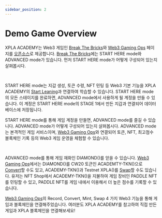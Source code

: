 ```yaml
---
sidebar_position: 2
---
```



# Demo Game Overview

XPLA ACADEMY는 Web3 게임인 [Break The Bricks](/playgame)와 [Web3 Gaming Ops](/ops) 페이지를 [오픈소스](https://github.com/xpladev/academy)로 제공합니다.
[Break The Bricks](/playgame)에는 START HERE mode와 ADVANCED mode가 있습니다.
먼저 START HERE mode가 어떻게 구성되어 있는지 살펴봅시다.

<GameArchitectureTutorial />

<br/>

START HERE mode는 지갑 생성, 토큰 수령, NFT 민팅 등 Web3 기본 기능을 XPLA ACADEMY의 [Start Leaning](/startlearning/overview/intro)과 연결하여 학습할 수 있습니다. 
START HERE mode의 모든 스테이지를 완료하면, ADVANCED mode에서 사용하게 될 계정을 만들 수 있습니다.
이 계정은 START HERE mode의 STAGE 1에서 만든 지갑과 연결되어 데이터베이스에 저장됩니다.

START HERE mode를 통해 게임 계정을 만들면, ADVANCED mode를 즐길 수 있습니다. ADVANCED mode가 어떻게 구성되어 있는지 살펴봅시다. 
ADVANCED mode는 본격적인 게임 서비스이며, [Web3 Gaming Ops](/ops)와 연결되어 토큰, NFT, 최고점수 블록체인 기록 등의 Web3 게임 운영을 체험할 수 있습니다. 

<GameArchitectureAdvanced />

<br/>

ADVANCED mode를 통해 게임 재화인 DIAMOND(<DIAMOND />)를 얻을 수 있습니다.
[Web3 Gaming Ops](/ops)에서는 DIAMOND(<DIAMOND />)를 CW20 토큰인 ACADEMTY-TKN(<ACADEMYTKN />)으로 [Convert](/startlearning/tutorial/deep-understand-xpla/convert)할 수도 있고, ACADEMY-TKN(<ACADEMYTKN />)과 Testnet XPLA(<TESTNETXPLA />)를 [Swap](/startlearning/tutorial/deep-understand-xpla/swap)할 수도 있습니다.
유저는 NFT Shop에서 ACADEMY-TKN(<ACADEMYTKN />)을 지불하여 게임 장비인 PADDLE NFT를 민팅할 수 있고, PADDLE NFT를 게임 내에서 이용해서 더 높은 점수를 기록할 수 있습니다.

[Web3 Gaming Ops](/ops)의 Record, Convert, Mint, Swap 4 가지 Web3 기능을 통해 게임과 블록체인을 연결해주었습니다. 여러분도 XPLA ACADEMY를 참고하여 직접 만든 게임과 XPLA 블록체인을 연결해보세요!
<br/>

<Web3GamingOpsPageButton />